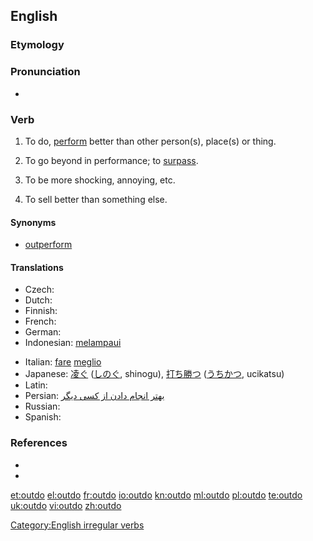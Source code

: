 ==English==

===Etymology===
{{prefix|out|do}}

===Pronunciation===
* {{IPA|/'ɑʊtdu/}}

===Verb===
{{en-verb|outdoes|outdoing|outdid|outdone}}

# {{rfd-redundant}} To do, [[perform]] better than other person(s), place(s) or thing.
# {{transitive}} To go beyond in performance; to [[surpass]].
# {{rfd-redundant}} To be more shocking, annoying, etc.
# {{rfd-redundant}} To sell better than something else.

====Synonyms====
* {{sense|to surpass}} [[outperform]]

====Translations====
{{trans-top}}
* Czech: {{t-|cs|překonat}}
* Dutch: {{t+|nl|overtreffen}}
* Finnish: {{t|fi|päihittää}}
* French: {{t+|fr|surpasser}}
* German: {{t-|de|übertreffen}}
* Indonesian: [[lampau|melampaui]]
{{trans-mid}}
* Italian: [[fare]] [[meglio]]
* Japanese: [[凌ぐ]] ([[しのぐ]], shinogu), [[打ち勝つ]] ([[うちかつ]], ucikatsu)
* Latin: {{t|la|supero|alt=superō}}
* Persian: [[بهتر انجام دادن از کسی دیگر]]
* Russian:{{t|ru|превзойти|sc=Cyrl}}
* Spanish: {{t|es|exceder}} {{t|es|sobrepasar}}
{{trans-bottom}}

===References===
* {{R:Century 1911}}
* {{R:Webster 1913}}

[[Category:English irregular verbs]]

[[et:outdo]]
[[el:outdo]]
[[fr:outdo]]
[[io:outdo]]
[[kn:outdo]]
[[ml:outdo]]
[[pl:outdo]]
[[te:outdo]]
[[uk:outdo]]
[[vi:outdo]]
[[zh:outdo]]
